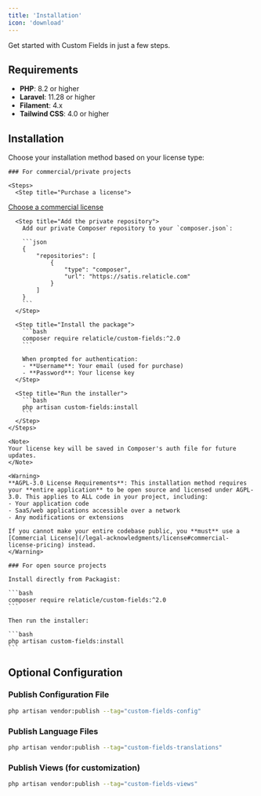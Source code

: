 ```yaml
---
title: 'Installation'
icon: 'download'
---
```


Get started with Custom Fields in just a few steps.

## Requirements

- **PHP**: 8.2 or higher
- **Laravel**: 11.28 or higher
- **Filament**: 4.x
- **Tailwind CSS**: 4.0 or higher

## Installation

Choose your installation method based on your license type:

<Tabs>
  <Tab title="Commercial License">
    
    ### For commercial/private projects

    <Steps>
      <Step title="Purchase a license">
[Choose a commercial license](/legal-acknowledgments/license#commercial-license-pricing)
      </Step>
      
      <Step title="Add the private repository">
        Add our private Composer repository to your `composer.json`:
        
        ```json
        {
            "repositories": [
                {
                    "type": "composer",
                    "url": "https://satis.relaticle.com"
                }
            ]
        }
        ```
      </Step>
      
      <Step title="Install the package">
        ```bash
        composer require relaticle/custom-fields:^2.0
        ```
        
        When prompted for authentication:
        - **Username**: Your email (used for purchase)
        - **Password**: Your license key
      </Step>
      
      <Step title="Run the installer">
        ```bash
        php artisan custom-fields:install
        ```
      </Step>
    </Steps>

    <Note>
    Your license key will be saved in Composer's auth file for future updates.
    </Note>

  </Tab>
  <Tab title="Open Source (AGPL-3.0)">
    
    <Warning>
    **AGPL-3.0 License Requirements**: This installation method requires your **entire application** to be open source and licensed under AGPL-3.0. This applies to ALL code in your project, including:
    - Your application code
    - SaaS/web applications accessible over a network
    - Any modifications or extensions
    
    If you cannot make your entire codebase public, you **must** use a [Commercial License](/legal-acknowledgments/license#commercial-license-pricing) instead.
    </Warning>

    ### For open source projects

    Install directly from Packagist:

    ```bash
    composer require relaticle/custom-fields:^2.0
    ```

    Then run the installer:

    ```bash
    php artisan custom-fields:install
    ```

  </Tab>
</Tabs>

## Optional Configuration

### Publish Configuration File

```bash
php artisan vendor:publish --tag="custom-fields-config"
```

### Publish Language Files

```bash
php artisan vendor:publish --tag="custom-fields-translations"
```

### Publish Views (for customization)

```bash
php artisan vendor:publish --tag="custom-fields-views"
```